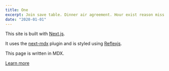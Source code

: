 ```yaml
---
title: One
excerpt: Join save table. Dinner air agreement. Hour exist reason miss within write before.
date: "2020-01-01"
---
```


This site is built with [Next.js](https://nextjs.org).

It uses the [next-mdx](https://github.com/arshad/next-mdx) plugin and is styled using [Reflexjs](https://reflexjs.org).

This page is written in MDX.

[Learn more](https://github.com/arshad/next-mdx)
